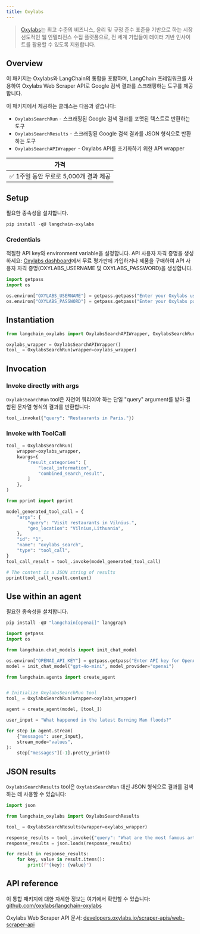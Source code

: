 ```yaml
---
title: Oxylabs
---
```


>[Oxylabs](https://oxylabs.io/)는 최고 수준의 비즈니스, 윤리 및 규정 준수 표준을 기반으로 하는 시장 선도적인 웹 인텔리전스 수집 플랫폼으로, 전 세계 기업들이 데이터 기반 인사이트를 활용할 수 있도록 지원합니다.

## Overview

이 패키지는 Oxylabs와 LangChain의 통합을 포함하며, LangChain 프레임워크를 사용하여 Oxylabs Web Scraper API로 Google 검색 결과를 스크래핑하는 도구를 제공합니다.

이 패키지에서 제공하는 클래스는 다음과 같습니다:

- `OxylabsSearchRun` - 스크래핑된 Google 검색 결과를 포맷된 텍스트로 반환하는 도구
- `OxylabsSearchResults` - 스크래핑된 Google 검색 결과를 JSON 형식으로 반환하는 도구
- `OxylabsSearchAPIWrapper` - Oxylabs API를 초기화하기 위한 API wrapper

|             가격             |
|:-------------------------------:|
| ✅ 1주일 동안 무료로 5,000개 결과 제공 |

## Setup

필요한 종속성을 설치합니다.

```python
pip install -qU langchain-oxylabs
```

### Credentials

적절한 API key와 environment variable을 설정합니다. API 사용자 자격 증명을 생성하세요: [Oxylabs dashboard](https://dashboard.oxylabs.io/en/registration)에서 무료 평가판에 가입하거나 제품을 구매하여 API 사용자 자격 증명(OXYLABS_USERNAME 및 OXYLABS_PASSWORD)을 생성합니다.

```python
import getpass
import os

os.environ["OXYLABS_USERNAME"] = getpass.getpass("Enter your Oxylabs username: ")
os.environ["OXYLABS_PASSWORD"] = getpass.getpass("Enter your Oxylabs password: ")
```

## Instantiation

```python
from langchain_oxylabs import OxylabsSearchAPIWrapper, OxylabsSearchRun

oxylabs_wrapper = OxylabsSearchAPIWrapper()
tool_ = OxylabsSearchRun(wrapper=oxylabs_wrapper)
```

## Invocation

### Invoke directly with args

`OxylabsSearchRun` tool은 자연어 쿼리여야 하는 단일 "query" argument를 받아 결합된 문자열 형식의 결과를 반환합니다:

```python
tool_.invoke({"query": "Restaurants in Paris."})
```

### Invoke with ToolCall

```python
tool_ = OxylabsSearchRun(
    wrapper=oxylabs_wrapper,
    kwargs={
        "result_categories": [
            "local_information",
            "combined_search_result",
        ]
    },
)
```

```python
from pprint import pprint

model_generated_tool_call = {
    "args": {
        "query": "Visit restaurants in Vilnius.",
        "geo_location": "Vilnius,Lithuania",
    },
    "id": "1",
    "name": "oxylabs_search",
    "type": "tool_call",
}
tool_call_result = tool_.invoke(model_generated_tool_call)

# The content is a JSON string of results
pprint(tool_call_result.content)
```

## Use within an agent

필요한 종속성을 설치합니다.

```python
pip install -qU "langchain[openai]" langgraph
```

```python
import getpass
import os

from langchain.chat_models import init_chat_model

os.environ["OPENAI_API_KEY"] = getpass.getpass("Enter API key for OpenAI: ")
model = init_chat_model("gpt-4o-mini", model_provider="openai")
```

```python
from langchain.agents import create_agent


# Initialize OxylabsSearchRun tool
tool_ = OxylabsSearchRun(wrapper=oxylabs_wrapper)

agent = create_agent(model, [tool_])

user_input = "What happened in the latest Burning Man floods?"

for step in agent.stream(
    {"messages": user_input},
    stream_mode="values",
):
    step["messages"][-1].pretty_print()
```

## JSON results

`OxylabsSearchResults` tool은 `OxylabsSearchRun` 대신 JSON 형식으로 결과를 검색하는 데 사용할 수 있습니다:

```python
import json

from langchain_oxylabs import OxylabsSearchResults

tool_ = OxylabsSearchResults(wrapper=oxylabs_wrapper)

response_results = tool_.invoke({"query": "What are the most famous artists?"})
response_results = json.loads(response_results)

for result in response_results:
    for key, value in result.items():
        print(f"{key}: {value}")
```

## API reference

이 통합 패키지에 대한 자세한 정보는 여기에서 확인할 수 있습니다: [github.com/oxylabs/langchain-oxylabs](https://github.com/oxylabs/langchain-oxylabs)

Oxylabs Web Scraper API 문서: [developers.oxylabs.io/scraper-apis/web-scraper-api](https://developers.oxylabs.io/scraper-apis/web-scraper-api)